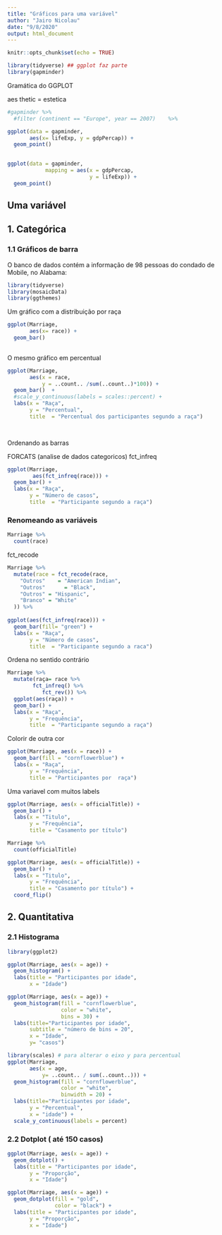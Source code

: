 ```yaml
---
title: "Gráficos para uma variável"
author: "Jairo Nicolau"
date: "9/8/2020"
output: html_document
---
```


```r
knitr::opts_chunk$set(echo = TRUE)
```




```r
library(tidyverse) ## ggplot faz parte
library(gapminder)

```



Gramática do GGPLOT

aes thetic = estetica


```r
#gapminder %>% 
  #filter (continent == "Europe", year == 2007)    %>% 

ggplot(data = gapminder,
       aes(x= lifeExp, y = gdpPercap)) +
  geom_point()
  
```


```r
ggplot(data = gapminder,
            mapping = aes(x = gdpPercap,
                          y = lifeExp)) +
  geom_point()
```







## Uma variável

## 1. Categórica

### 1.1 Gráficos de barra

O banco de dados contém a informação de 98 pessoas do condado de Mobile, no Alabama:

```r
library(tidyverse)
library(mosaicData)
library(ggthemes)
```


Um gráfico com a distribuição por raça

```r

ggplot(Marriage, 
       aes(x= race)) +
  geom_bar() 
 
```
O mesmo gráfico em percentual

```r

ggplot(Marriage,
       aes(x = race,
           y = ..count.. /sum(..count..)*100)) + 
  geom_bar()  +
  #scale_y_continuous(labels = scales::percent) +
  labs(x = "Raça", 
       y = "Percentual", 
       title  = "Percentual dos participantes segundo a raça") 

  
```
 Ordenando as  barras
 
FORCATS (analise de dados categoricos)
fct_infreq

```r

ggplot(Marriage,
        aes(fct_infreq(race))) +
  geom_bar() +
  labs(x = "Raça", 
       y = "Número de casos", 
       title  = "Participante segundo a raça") 

```
### Renomeando as variáveis

```r
Marriage %>% 
  count(race)
```
fct_recode



```r
Marriage %>% 
  mutate(race = fct_recode(race,
    "Outros"    = "American Indian",
    "Outros"      = "Black",
    "Outros" = "Hispanic",
    "Branco" = "White"
  )) %>%
  
ggplot(aes(fct_infreq(race))) +
  geom_bar(fill= "green") +
  labs(x = "Raça", 
       y = "Número de casos", 
       title  = "Participante segundo a raca") 

```

Ordena no sentido contrário

```r
Marriage %>% 
  mutate(raça= race %>% 
        fct_infreq() %>% 
           fct_rev()) %>%
  ggplot(aes(raça)) +
  geom_bar() +
  labs(x = "Raça", 
       y = "Frequência", 
       title  = "Participante segundo a raça")
```
Colorir de outra cor

```r
ggplot(Marriage, aes(x = race)) + 
  geom_bar(fill = "cornflowerblue") +
  labs(x = "Raça", 
       y = "Frequência", 
       title = "Participantes por  raça") 

```
Uma variavel com muitos labels

```r
ggplot(Marriage, aes(x = officialTitle)) + 
  geom_bar() +
  labs(x = "Titulo",
       y = "Frequência",
       title = "Casamento por título")
```

```r
Marriage %>% 
  count(officialTitle)
```


```r
ggplot(Marriage, aes(x = officialTitle)) + 
  geom_bar() +
  labs(x = "Titulo",
       y = "Frequência",
       title = "Casamento por título") +
  coord_flip()
```
## 2. Quantitativa

### 2.1 Histograma

```r
library(ggplot2)

ggplot(Marriage, aes(x = age)) +
  geom_histogram() + 
  labs(title = "Participantes por idade",
       x = "Idade") 
```

```r
ggplot(Marriage, aes(x = age)) +
  geom_histogram(fill = "cornflowerblue", 
                 color = "white", 
                 bins = 30) + 
  labs(title="Participantes por idade", 
       subtitle = "número de bins = 20",
       x = "Idade",
       y= "casos")
```



```r
library(scales) # para alterar o eixo y para percentual
ggplot(Marriage, 
       aes(x = age, 
           y= ..count.. / sum(..count..))) +
  geom_histogram(fill = "cornflowerblue", 
                 color = "white", 
                 binwidth = 20) + 
  labs(title="Participantes por idade", 
       y = "Percentual",
       x = "idade") +
  scale_y_continuous(labels = percent) 
```

### 2.2 Dotplot ( até 150 casos)

```r
ggplot(Marriage, aes(x = age)) +
  geom_dotplot() + 
  labs(title = "Participantes por idade",
       y = "Proporção",
       x = "Idade")
```



```r
ggplot(Marriage, aes(x = age)) +
  geom_dotplot(fill = "gold", 
               color = "black") + 
  labs(title = "Participantes por idade",
       y = "Proporção",
       x = "Idade")
```



